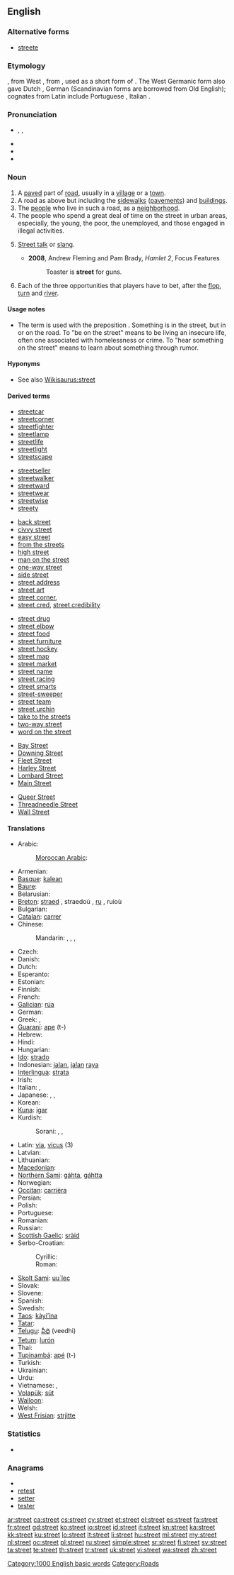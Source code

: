 {{wikipedia}}
==English==

===Alternative forms===
* [[streete]]

===Etymology===
{{etyl|ang}} {{term|stræt||paved road, Roman road}}, from West {{etyl|gem}}, from {{etyl|LL.}} {{term|strata|strāta|lang=la}}, used as a short form of {{term||[[via]] [[strata|strāta]]|paved road}}. The West Germanic form also gave Dutch {{term|straat|lang=nl}}, German {{term|Straße|lang=de}} (Scandinavian forms are borrowed from Old English); cognates from Latin include Portuguese {{term|estrada|lang=pt}}, Italian {{term|strada|lang=it}}.

===Pronunciation===
* {{enPR|strēt}}, {{IPA|/stɹiːt/}}, {{SAMPA|/stri:t/}}
* {{audio|en-us-street.ogg|Audio (US)}}
* {{audio|En-uk-a street.ogg|Audio (UK)}}
* {{rhymes|iːt}}

===Noun===
{{en-noun}}

# A [[paved]] part of [[road]], usually in a [[village]] or a [[town]].
# A road as above but including the [[sidewalk]]s ([[pavement]]s) and [[building]]s.
# The [[people]] who live in such a road, as a [[neighborhood]].
# The people who spend a great deal of time on the street in urban areas, especially, the young, the poor, the unemployed, and those engaged in illegal activities.
# {{slang}} [[street talk|Street talk]] or [[slang]].
#* '''2008''', Andrew Fleming and Pam Brady, ''Hamlet 2'', Focus Features
#*: Toaster is '''street''' for guns.
# {{poker slang}} Each of the three opportunities that players have to bet, after the [[flop]], [[turn]] and [[river]].

====Usage notes====
* {{sense|paved part of road}} {{qualifier|Regional}} The term {{term|street}} is used with the preposition {{term|in}}. Something is in the street, but in or on the road. To "be on the street" means to be living an insecure life, often one associated with homelessness or crime. To "hear something on the street" means to learn about something through rumor. <!--This should be expanded a bit.-->

====Hyponyms====
* See also [[Wikisaurus:street]]

====Derived terms====
{{rel-top|compounds formed from ''street (noun)''}}
* [[streetcar]]
* [[streetcorner]]
* [[streetfighter]]
* [[streetlamp]]
* [[streetlife]]
* [[streetlight]]
* [[streetscape]]
{{rel-mid}}
* [[streetseller]]
* [[streetwalker]]
* [[streetward]]
* [[streetwear]]
* [[streetwise]]
* [[streety]]
{{rel-bottom}}
{{rel-top|common nouns using ''street (noun)''}}
* [[back street]]
* [[civvy street]]
* [[easy street]]
* [[from the streets]]
* [[high street]]
* [[man on the street]]
* [[one-way street]]
* [[side street]]
* [[street address]]
* [[street art]]
* [[street corner]],
* [[street cred]], [[street credibility]]
{{rel-mid}}
* [[street drug]]
* [[street elbow]]
* [[street food]]
* [[street furniture]]
* [[street hockey]]
* [[street map]]
* [[street market]]
* [[street name]]
* [[street racing]]
* [[street smarts]]
* [[street-sweeper]]
* [[street team]]
* [[street urchin]]
* [[take to the streets]]
* [[two-way street]]
* [[word on the street]]
{{rel-bottom}}
{{rel-top|proper and other capitalized nouns form using ''street (noun)''}}
* [[Bay Street]]<!--Canadian figurative sense-->
* [[Downing Street]]<!--figurative sense: the British government-->
* [[Fleet Street]]<!--figurative sense: the British press-->
* [[Harley Street]]<!--figurative sense: the English medical profession-->
* [[Lombard Street]]
* [[Main Street]]
{{rel-mid}}
* [[Queer Street]]
* [[Threadneedle Street]]<!--figurative sense: the Bank of England-->
* [[Wall Street]]
{{rel-bottom}}

====Translations====
{{trans-top|paved part of road in a village or a town}}
* Arabic: {{t+|ar|شارع|alt=شارِع|tr=shaari3}}
*: [[Moroccan Arabic]]: {{tø|ary|زنقة|tr=zánqa}}
* Armenian: {{t|hy|փողոց|tr=p'oġoc'|sc=Armn}}
* [[Basque]]: [[kalean]]
* [[Baure]]: {{tø|brg|kaye}}
* Belarusian: {{t|be|вуліца|f|tr=vúlica|sc=Cyrl}}
* [[Breton]]: [[straed]] {{f}}, straedoù {{p}}, [[ru]] {{f}}, ruioù {{p}}
* Bulgarian: {{t|bg|улица|f|tr=úlica|sc=Cyrl}}
* [[Catalan]]: [[carrer]] {{m}}
* Chinese:
*: Mandarin: {{t|zh|街|tr=jiē|sc=Hani}}, {{t|zh|路|tr=lù|sc=Hani}}, {{t|zh|馬路|sc=Hani}}, {{t|zh|马路|tr=mǎlù|sc=Hani}}
* Czech: {{t|cs|ulice|f}}
* Danish: {{t+|da|gade|n}}
* Dutch: {{t+|nl|straat}}
* Esperanto: {{t-|eo|strato|xs=Esperanto}}
* Estonian: {{t-|et|tänav}}
* Finnish: {{t+|fi|katu}}
* French: {{t+|fr|rue|f}}
* [[Galician]]: [[rúa]] {{f}}
* German: {{t+|de|Straße|f}}
* Greek: {{t|el|οδός|f|tr=odós|sc=Grek}}, {{t|el|δρόμος|m|tr=drómos|sc=Grek}}
* [[Guaraní]]: [[ape]] (t-)
* Hebrew: {{t+|he|רחוב|tr=rehov}}
* Hindi: {{t|hi|गली|f|tr=galī|sc=Deva}}
* Hungarian: {{t+|hu|utca}}
* [[Ido]]: [[strado]]
* Indonesian: [[jalan]], [[jalan]] [[raya]]
* [[Interlingua]]: [[strata]]
* Irish: {{t+|ga|sráid|f|xs=Irish}}
* Italian: {{t+|it|strada|f}}, {{t+|it|via|f}}
* Japanese: {{t|ja|道|tr=[[みち]], michi|sc=Jpan}}, {{t|ja|道路|tr=[[どうろ]], dōro|sc=Jpan}}, {{t|ja|通り|tr=とおり, tōri|sc=Jpan}}
* Korean: {{t|ko|거리|tr=geori|sc=Kore}}
* [[Kuna]]: [[igar]]
* Kurdish:
*: Sorani: {{t-|ku|جاده|tr=jAdda|sc=ku-Arab}}, {{t|ku|کۆڵان|tr=koLAn|sc=ku-Arab}}, {{t|ku|شه‌قام|tr=shaqAm|sc=ku-Arab}}
{{trans-mid}}
* Latin: [[via]], [[vicus]] (3)
* Latvian: {{t|lv|iela|xs=Latvian}}
* Lithuanian: {{t+|lt|gatvė|f|xs=Lithuanian}}
* [[Macedonian]]: {{t-|mk|улица|f|tr=úlica}}
* [[Northern Sami]]: [[gáhta]], [[gáhtta]]
* Norwegian: {{t+|no|gate}}
* [[Occitan]]: [[carrièra]] {{f}}
* Persian: {{t+|fa|خیابان|tr=khiyâbân|xs=Persian}}
* Polish: {{t+|pl|ulica|f}}
* Portuguese: {{t+|pt|rua|f}}
* Romanian: {{t+|ro|stradă|f}}
* Russian: {{t+|ru|улица|f|tr=úlica}}
* [[Scottish Gaelic]]: [[sràid]] {{f}}
* Serbo-Croatian:
*: Cyrillic: {{t|sh|улица|f|sc=Cyrl}}
*: Roman: {{t|sh|ulica|f}}
* [[Skolt Sami]]: [[uu´lec]]
* Slovak: {{t|sk|ulica|f}}
* Slovene: {{t+|sl|ulica|f}}
* Spanish: {{t+|es|calle|f}}
* Swedish: {{t+|sv|gata}}
* [[Taos]]: [[kàyi’ína]]
* [[Tatar]]: {{t+|tt|урам|sc=Cyrl|xs=Tatar}}
* [[Telugu]]: [[వీధి]] (veedhi)
* [[Tetum]]: [[lurón]]
* Thai: {{t|th|ถนน|tr=tanon}}
* [[Tupinambá]]: [[apé]] (t-)
* Turkish: {{t+|tr|sokak}}
* Ukrainian: {{t|uk|вулиця|f|tr=vúlycja|sc=Cyrl}}
* Urdu: {{t|ur|گلی|f|tr=galī|sc=ur-Arab}}
* Vietnamese: {{t|vi|đường}}, {{t|vi|đường phố}}
* [[Volapük]]: [[süt]]
* [[Walloon]]: {{t|wa|rowe}}
* Welsh: {{t+|cy|heol|f|xs=Welsh}}
* [[West Frisian]]: [[strjitte]]
{{trans-bottom}}

===Statistics===
* {{rank|produce|drawn|field|828|street|attempt|soft|officers}}

===Anagrams===
* {{alphagram|eerstt}}
* [[retest#English|retest]]
* [[setter#English|setter]]
* [[tester#English|tester]]

[[Category:1000 English basic words]]
[[Category:Roads]]

[[ar:street]]
[[ca:street]]
[[cs:street]]
[[cy:street]]
[[et:street]]
[[el:street]]
[[es:street]]
[[fa:street]]
[[fr:street]]
[[gd:street]]
[[ko:street]]
[[io:street]]
[[id:street]]
[[it:street]]
[[kn:street]]
[[ka:street]]
[[kk:street]]
[[ku:street]]
[[lo:street]]
[[lt:street]]
[[li:street]]
[[hu:street]]
[[ml:street]]
[[my:street]]
[[nl:street]]
[[oc:street]]
[[pl:street]]
[[ru:street]]
[[simple:street]]
[[sr:street]]
[[fi:street]]
[[sv:street]]
[[ta:street]]
[[te:street]]
[[th:street]]
[[tr:street]]
[[uk:street]]
[[vi:street]]
[[wa:street]]
[[zh:street]]